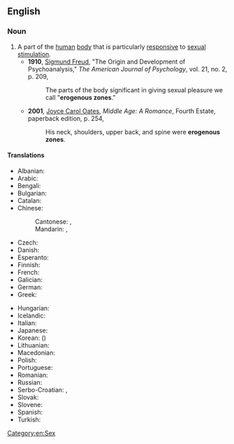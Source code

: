 ==English==

===Noun===
{{wikipedia}}
{{en-noun}}

# A part of the [[human]] [[body]] that is particularly [[responsive]] to [[sexual]] [[stimulation]].
#* '''1910''', [[w:Sigmund_Freud|Sigmund Freud]], "The Origin and Development of Psychoanalysis," ''The American Journal of Psychology'', vol. 21, no. 2, p. 209,
#*: The parts of the body significant in giving sexual pleasure we call "'''erogenous zones'''."
#* '''2001''', [[w:Joyce Carol Oates|Joyce Carol Oates]], ''Middle Age: A Romance'', Fourth Estate, paperback edition, p. 254,
#*: His neck, shoulders, upper back, and spine were '''erogenous zones'''.

====Translations====
{{trans-top|erogenous zone}}
* Albanian: {{t|sq|zonë erogjene|f}}
* Arabic: {{t|ar|مِنْطَقَة اَلشَّهْوَة اَلْجِنْسِيَّة|f|tr=minṭaqat aš-šahwa l-jinsiyya}}
* Bengali: {{t|bn|কামোদ্দীপক অঙ্গপ্রত্যঙ্গ}}
* Bulgarian: {{t|bg|ерогенна зона|f|sc=Cyrl}}
* Catalan: {{t|ca|zona erògena|f}}
* Chinese:
*: Cantonese: {{t|yue|性感帶}}, {{t|yue|性感带|tr=sing3 gam2 daai3}}
*: Mandarin: {{t|cmn|性感帶}}, {{t|cmn|性感带|tr=xìnggǎndài}}
* Czech: {{t|cs|erotogenní zóna|f}}
* Danish: {{t|da|erogen zone}}
* Esperanto: {{t|eo|erotogena zono}}
* Finnish: {{t+|fi|erogeeninen alue}}
* French: {{t+|fr|zone érogène|f}}
* Galician: {{t|gl|zona eróxena|f}}
* German: {{t|de|erogene Zone|f}}
* Greek: {{t|el|ερωτογενή ζώνη|f}}
{{trans-mid}}
* Hungarian: {{t|hu|erogén zóna}}
* Icelandic: {{t|is|kynnæmissvæði|n}}
* Italian: {{t|it|zona erogena|f}}
* Japanese: {{t|ja|性感帯|tr=せいかんたい, seikantai}}
* Korean: {{t|ko|성감대}} ({{t|ko|性感帶}})
* Lithuanian: {{t|lt|erogeninė zona|f}}
* Macedonian: {{t|mk|ероге́на зо́на|f}}
* Polish: {{t+|pl|strefa erogenna|f}}
* Portuguese: {{t|pt|zona erógena|f}}
* Romanian: {{t|ro|zonă erogenă|f}}
* Russian: {{t|ru|эроге́нная зо́на|f}}
* Serbo-Croatian: {{t|sh|erogena zona|f}}, {{t|sh|ерогена зона|f}}
* Slovak: {{t|sk|erotogénna zóna|f}}
* Slovene: {{t|sl|erogena cona|f}}
* Spanish: {{t|es|zona erógena|f}}
* Turkish: {{t|tr|erojen bölge}}
{{trans-bottom}}

[[Category:en:Sex]]
